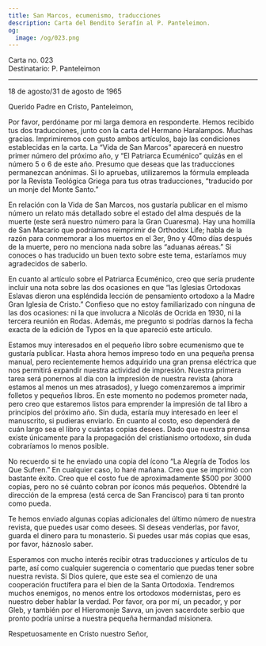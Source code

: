 ```yaml
---
title: San Marcos, ecumenismo, traducciones
description: Carta del Bendito Serafín al P. Panteleimon.
og:
  image: /og/023.png
---
```


<div style={{textAlign:'right', fontFamily:'monospace'}}>Carta no. 023</div>
<div style={{textAlign:'left', fontFamily:'monospace'}}>Destinatario: P. Panteleimon</div>

---

18 de agosto/31 de agosto de 1965

Querido Padre en Cristo, Panteleimon,

Por favor, perdóname por mi larga demora en responderte. Hemos recibido tus dos traducciones, junto con la carta del Hermano Haralampos. Muchas gracias. Imprimiremos con gusto ambos artículos, bajo las condiciones establecidas en la carta. La “Vida de San Marcos” aparecerá en nuestro primer número del próximo año, y “El Patriarca Ecuménico” quizás en el número 5 o 6 de este año. Presumo que deseas que las traducciones permanezcan anónimas. Si lo apruebas, utilizaremos la fórmula empleada por la Revista Teológica Griega para tus otras traducciones, “traducido por un monje del Monte Santo.”

En relación con la Vida de San Marcos, nos gustaría publicar en el mismo número un relato más detallado sobre el estado del alma después de la muerte (este será nuestro número para la Gran Cuaresma). Hay una homilía de San Macario que podríamos reimprimir de Orthodox Life; habla de la razón para conmemorar a los muertos en el 3er, 9no y 40mo días después de la muerte, pero no menciona nada sobre las “aduanas aéreas.” Si conoces o has traducido un buen texto sobre este tema, estaríamos muy agradecidos de saberlo.

En cuanto al artículo sobre el Patriarca Ecuménico, creo que sería prudente incluir una nota sobre las dos ocasiones en que “las Iglesias Ortodoxas Eslavas dieron una espléndida lección de pensamiento ortodoxo a la Madre Gran Iglesia de Cristo.” Confieso que no estoy familiarizado con ninguna de las dos ocasiones: ni la que involucra a Nicolás de Ocrida en 1930, ni la tercera reunión en Rodas. Además, me pregunto si podrías darnos la fecha exacta de la edición de Typos en la que apareció este artículo.

Estamos muy interesados en el pequeño libro sobre ecumenismo que te gustaría publicar. Hasta ahora hemos impreso todo en una pequeña prensa manual, pero recientemente hemos adquirido una gran prensa eléctrica que nos permitirá expandir nuestra actividad de impresión. Nuestra primera tarea será ponernos al día con la impresión de nuestra revista (ahora estamos al menos un mes atrasados), y luego comenzaremos a imprimir folletos y pequeños libros. En este momento no podemos prometer nada, pero creo que estaremos listos para emprender la impresión de tal libro a principios del próximo año. Sin duda, estaría muy interesado en leer el manuscrito, si pudieras enviarlo. En cuanto al costo, eso dependerá de cuán largo sea el libro y cuántas copias desees. Dado que nuestra prensa existe únicamente para la propagación del cristianismo ortodoxo, sin duda cobraríamos lo menos posible.

No recuerdo si te he enviado una copia del ícono “La Alegría de Todos los Que Sufren.” En cualquier caso, lo haré mañana. Creo que se imprimió con bastante éxito. Creo que el costo fue de aproximadamente $500 por 3000 copias, pero no sé cuánto cobran por íconos más pequeños. Obtendré la dirección de la empresa (está cerca de San Francisco) para ti tan pronto como pueda.

Te hemos enviado algunas copias adicionales del último número de nuestra revista, que puedes usar como desees. Si deseas venderlas, por favor, guarda el dinero para tu monasterio. Si puedes usar más copias que esas, por favor, háznoslo saber.

Esperamos con mucho interés recibir otras traducciones y artículos de tu parte, así como cualquier sugerencia o comentario que puedas tener sobre nuestra revista. Si Dios quiere, que este sea el comienzo de una cooperación fructífera para el bien de la Santa Ortodoxia. Tendremos muchos enemigos, no menos entre los ortodoxos modernistas, pero es nuestro deber hablar la verdad. Por favor, ora por mí, un pecador, y por Gleb, y también por el Hieromonje Savva, un joven sacerdote serbio que pronto podría unirse a nuestra pequeña hermandad misionera.

Respetuosamente en Cristo nuestro Señor,
